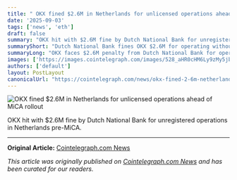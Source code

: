 ```yaml
---
title: " OKX fined $2.6M in Netherlands for unlicensed operations ahead of MiCA rollout "
date: '2025-09-03'
tags: ['news', 'eth']
draft: false
summary: "OKX hit with $2.6M fine by Dutch National Bank for unregistered operations in Netherlands pre-MiCA."
summaryShort: "Dutch National Bank fines OKX $2.6M for operating without registration in the Netherlands."
summaryLong: "OKX faces $2.6M penalty from Dutch National Bank for operating in Netherlands without registration prior to EU's MiCA regulations. The enforcement underscores the importance of compliance in the evolving crypto landscape."
images: ['https://images.cointelegraph.com/images/528_aHR0cHM6Ly9zMy5jb2ludGVsZWdyYXBoLmNvbS91cGxvYWRzLzIwMjQtMTEvMDE5MzJlOWQtMDdiNy03NmJmLWJmNmEtMDY2YjFhODkwNWMw.jpg']
authors: ['default']
layout: PostLayout
canonicalUrl: "https://cointelegraph.com/news/okx-fined-2-6m-netherlands-operating-without-license?utm_source=rss_feed&utm_medium=rss&utm_campaign=rss_partner_inbound"
---
```


![ OKX fined $2.6M in Netherlands for unlicensed operations ahead of MiCA rollout ](https://images.cointelegraph.com/images/528_aHR0cHM6Ly9zMy5jb2ludGVsZWdyYXBoLmNvbS91cGxvYWRzLzIwMjQtMTEvMDE5MzJlOWQtMDdiNy03NmJmLWJmNmEtMDY2YjFhODkwNWMw.jpg)

OKX hit with $2.6M fine by Dutch National Bank for unregistered operations in Netherlands pre-MiCA.

---

**Original Article:** [Cointelegraph.com News](https://cointelegraph.com/news/okx-fined-2-6m-netherlands-operating-without-license?utm_source=rss_feed&utm_medium=rss&utm_campaign=rss_partner_inbound)

*This article was originally published on [Cointelegraph.com News](https://cointelegraph.com/news/okx-fined-2-6m-netherlands-operating-without-license?utm_source=rss_feed&utm_medium=rss&utm_campaign=rss_partner_inbound) and has been curated for our readers.*
